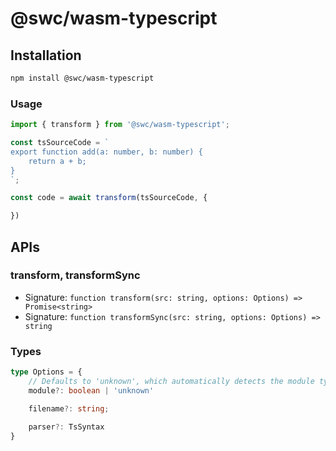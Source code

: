 # @swc/wasm-typescript

## Installation

```bash
npm install @swc/wasm-typescript
```

### Usage
```typescript
import { transform } from '@swc/wasm-typescript';

const tsSourceCode = `
export function add(a: number, b: number) {
    return a + b;
}
`;

const code = await transform(tsSourceCode, {

})
```

## APIs

### transform, transformSync

- Signature: `function transform(src: string, options: Options) => Promise<string>`
- Signature: `function transformSync(src: string, options: Options) => string`




### Types

```typescript
type Options = {
    // Defaults to 'unknown', which automatically detects the module type.
    module?: boolean | 'unknown'

    filename?: string;

    parser?: TsSyntax
}
```
